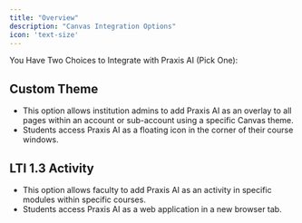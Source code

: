```yaml
---
title: "Overview"
description: "Canvas Integration Options"
icon: 'text-size'
---
```



You Have Two Choices to Integrate with Praxis AI (Pick One):  

## Custom Theme 
- This option allows institution admins to add Praxis AI as an overlay to all pages within  an account or sub-account using a specific Canvas theme. 
- Students access Praxis AI as a floating icon in the corner of their course windows. 



## LTI 1.3 Activity
- This option allows faculty to add Praxis AI as an activity in specific modules within  specific courses.
- Students access Praxis AI as a web application in a new browser tab.